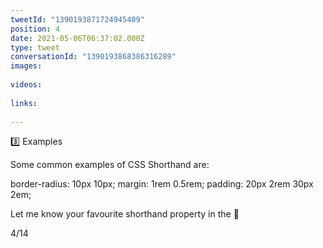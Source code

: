 ```yaml
---
tweetId: "1390193871724945409"
position: 4
date: 2021-05-06T06:37:02.000Z
type: tweet
conversationId: "1390193868386316289"
images:
  
videos:
  
links:
  
---
```

3️⃣ Examples

Some common examples of CSS Shorthand are:

border-radius: 10px 10px;
margin: 1rem 0.5rem;
padding: 20px 2rem 30px 2em;

Let me know your favourite shorthand property in the 💬 

4/14
